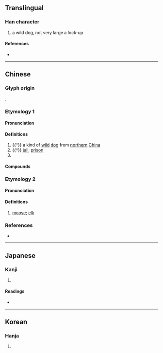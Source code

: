 {{character info/new}}
==Translingual==

===Han character===
{{Han char|rn=94|rad=犬|as=03|sn=6|four=41440|canj=KHMJ|ids=⿰犭干}}

# a wild dog, not very large a lock-up

====References====
* {{Han ref|kx=0706.160|dkj=20250|dj=1119.080|hdz=21332.040|uh=72B4|ud=29364|bh=CA43|bd=51779}}

----

==Chinese==

===Glyph origin===
{{Han etym}}
{{Han compound|犬|干|ls=psc|c1=s|c2=p|t1=dog}}.

===Etymology 1===
{{zh-forms|alt=豻}}

====Pronunciation====
{{zh-pron
|m=àn,hàn,2nb=variant
|c=ngon6,hon6
|mn=ml:gān
|mn-t=ngang6
|mc=y
|oc=y
|cat=n,pn
}}

====Definitions====
{{zh-hanzi}}

# {{†}} a kind of [[wild]] [[dog]] from [[northern]] [[China]]
# {{†}} [[jail]]; [[prison]]
# {{surname|lang=zh}}

====Compounds====
{{zh-der|犴圄|狴犴|獄犴|犴戶|犴庭|犴狴|犴訟|犴獄}}

===Etymology 2===
{{zh-forms|alt=𤞶}}

====Pronunciation====
{{zh-pron
|m=hān,àn,1nb=Mainland,2nb=Taiwan
|c=hon4
|mn-t=gang1/hang5
|cat=n
}}

====Definitions====
{{zh-hanzi}}

# [[moose]]; [[elk]]
#: {{zh-syn|駝鹿}}

===References===
* {{R:yue:Hanzi}}

----

==Japanese==

===Kanji===
{{ja-kanji|grade=|rs=犬03}}

# {{defn|lang=ja|sort=犬03}}

====Readings====
* {{ja-readings|on=[[かん]] (kan), [[がん]] (gan)|kun=}}

----

==Korean==

===Hanja===
{{ko-hanja|hangeul=안|eumhun=|rv=an|mr=an|y=an}}

# {{defn|lang=ko|sort=犬03}}